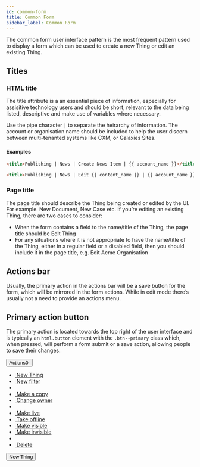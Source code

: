 ```yaml
---
id: common-form
title: Common Form
sidebar_label: Common Form
---
```



The common form user interface pattern is the most frequent pattern used to display a form which can be used to create a new Thing or edit an existing Thing.

## Titles

### HTML title

The title attribute is a an essential piece of information, especially for assisitive technology users and should be short, relevant to the data being listed, descriptive and make use of variables where necessary.

Use the pipe character `|` to separate the heirarchy of information. The account or organisation name should be included to help the user discern between multi-tenanted systems like CXM, or Galaxies Sites.

#### Examples

```html
<title>Publishing | News | Create News Item | {{ account_name }}</title>
```

```html
<title>Publishing | News | Edit {{ content_name }} | {{ account_name }}</title>
```

### Page title

The page title should describe the Thing being created or edited by the UI. For example. New Document, New Case etc. If you’re editing an existing Thing, there are two cases to consider:

* When the form contains a field to the name/title of the Thing, the page title should be Edit Thing
* For any situations where it is not appropriate to have the name/title of the Thing, either in a regular field or a disabled field, then you should include it in the page title, e.g. Edit Acme Organisation

## Actions bar

Usually, the primary action in the actions bar will be a save button for the form, which will be mirrored in the form actions. While in edit mode there’s usually not a need to provide an actions menu.

## Primary action button

The primary action is located towards the top right of the user interface and is typically an `html.button` element with the `.btn--primary` class which, when pressed, will perform a form submit or a save action, allowing people to save their changes.


<div className="d-example">
  <section className="actionsbar" aria-label="page actions">
    <div className="float--left">
      <div className="btn__group dropdown">
        <button aria-haspopup="true" aria-expanded="false" aria-controls="guid-339142024" data-toggle="dropdown" className="btn dropdown__toggle bulk-actions" control-id="ControlID-8">Actions<span aria-label="0 rows selected" style={{display: 'none'}} className="badge label--primary js-bulk-actions-badge">0</span>&nbsp;<span className="caret"></span></button>
        <ul id="guid-339142024" className="dropdown__menu pull-left">
          <li><a href="#"><i aria-hidden="true" className="icon-plus"></i>&nbsp;New Thing</a></li>
          <li><a href="#" data-ui="show-filter-bar"><i aria-hidden="true" className="icon-filter"></i>&nbsp;New filter</a></li>
          <li><span className="divider"></span></li>
          <li data-toggle="tooltips" data-placement="right" data-container="body" title="" data-original-title="Select one or more items to perform this bulk action"><a href="#" data-bulk-action="" className="disabled"><i aria-hidden="true" className="icon-copy"></i>&nbsp;Make a copy</a></li>
          <li data-toggle="tooltips" data-placement="right" data-container="body" title="" data-original-title="Select one or more items to perform this bulk action"><a href="#" data-bulk-action="" className="disabled"><i aria-hidden="true" className="icon-user"></i>&nbsp;Change owner</a></li>
          <li><span className="divider"></span></li>
          <li data-toggle="tooltips" data-placement="right" data-container="body" title="" data-original-title="Select one or more items to perform this bulk action"><a href="#" data-bulk-action="" className="disabled"><i aria-hidden="true" className="icon-check-circle"></i>&nbsp;Make live</a></li>
          <li data-toggle="tooltips" data-placement="right" data-container="body" title="" data-original-title="Select one or more items to perform this bulk action"><a href="#" data-bulk-action="" className="disabled"><i aria-hidden="true" className="icon-times-rectangle"></i>&nbsp;Take offline</a></li>
          <li data-toggle="tooltips" data-placement="right" data-container="body" title="" data-original-title="Select one or more items to perform this bulk action"><a href="#" data-bulk-action="" className="disabled"><i aria-hidden="true" className="icon-eye-open"></i>&nbsp;Make visible</a></li>
          <li data-toggle="tooltips" data-placement="right" data-container="body" title="" data-original-title="Select one or more items to perform this bulk action"><a href="#" data-bulk-action="" className="disabled"><i aria-hidden="true" className="icon-eye-slash"></i>&nbsp;Make invisible</a></li>
          <li><span className="divider"></span></li>
          <li data-toggle="tooltips" data-placement="right" data-container="body" title="" data-original-title="Select one or more items to perform this bulk action"><a href="#" data-bulk-action="" className="link--danger disabled"><i aria-hidden="true" className="icon-times"></i>&nbsp;Delete</a></li>
        </ul>
      </div>
    </div>
    <div className="float--right">
      <button className="btn btn--primary" control-id="ControlID-9">New Thing</button>
    </div>
  </section>
</div>
